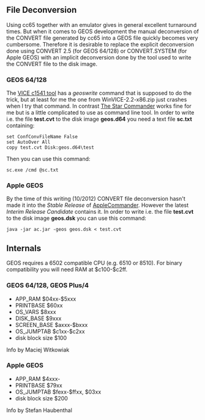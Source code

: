 == File Deconversion ==
Using cc65 together with an emulator gives in general excellent turnaround times. But when it comes to GEOS development the manual deconversion of the CONVERT file generated by cc65 into a GEOS file quickly becomes very cumbersome. Therefore it is desirable to replace the explicit deconversion done using CONVERT 2.5 (for GEOS 64/128) or CONVERT.SYSTEM (for Apple GEOS) with an implicit deconversion done by the tool used to write the CONVERT file to the disk image.

=== GEOS 64/128 ===
The [http://www.viceteam.org/vice_10.html VICE c1541 tool] has a ''geoswrite'' command that is supposed to do the trick, but at least for me the one from WinVICE-2.2-x86.zip just crashes when I try that command. In contrast [http://sta.c64.org/sc.html The Star Commander] works fine for me but is a little complicated to use as command line tool. In order to write i.e. the file '''test.cvt''' to the disk image '''geos.d64''' you need a text file '''sc.txt''' containing:
<pre>
set ConfConvFileName False
set AutoOver All
copy test.cvt Disk:geos.d64\test
</pre>
Then you can use this command:
<pre>
sc.exe /cmd @sc.txt
</pre>

=== Apple GEOS ===
By the time of this writing (10/2012) CONVERT file deconversion hasn't made it into the ''Stable Release'' of [http://applecommander.sourceforge.net/ AppleCommander]. However the latest ''Interim Release Candidate'' contains it. In order to write i.e. the file '''test.cvt''' to the disk image '''geos.dsk''' you can use this command:
<pre>
java -jar ac.jar -geos geos.dsk < test.cvt
</pre>

== Internals ==
GEOS requires a 6502 compatible CPU (e.g. 6510 or 8510). For binary compatibility you will need RAM at $c100-$c2ff.

=== GEOS 64/128, GEOS Plus/4 ===
* APP_RAM $04xx-$5xxx
* PRINTBASE $60xx
* OS_VARS $8xxx
* DISK_BASE $9xxx
* SCREEN_BASE $axxx-$bxxx
* OS_JUMPTAB $c1xx-$c2xx
* disk block size $100
Info by Maciej Witkowiak

=== Apple GEOS ===
* APP_RAM $4xxx-
* PRINTBASE $79xx
* OS_JUMPTAB $fexx-$ffxx, $03xx
* disk block size $200
Info by Stefan Haubenthal
